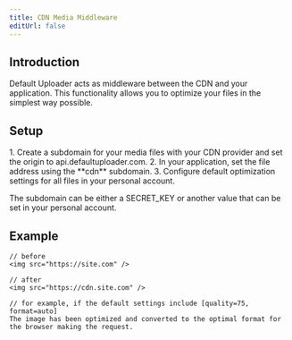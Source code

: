 ```yaml
---
title: CDN Media Middleware
editUrl: false
---
```



## Introduction

Default Uploader acts as middleware between the CDN and your application. This functionality allows you to optimize your files in the simplest way possible.

## Setup

<Steps>
  1. Create a subdomain for your media files with your CDN provider and set the origin to api.defaultuploader.com.
  2. In your application, set the file address using the **cdn** subdomain.
  3. Configure default optimization settings for all files in your personal account.
</Steps>

The subdomain can be either a SECRET_KEY or another value that can be set in your personal account.

## Example

```
// before
<img src="https://site.com" />

// after
<img src="https://cdn.site.com" />

// for example, if the default settings include [quality=75, format=auto]
The image has been optimized and converted to the optimal format for the browser making the request.
```
